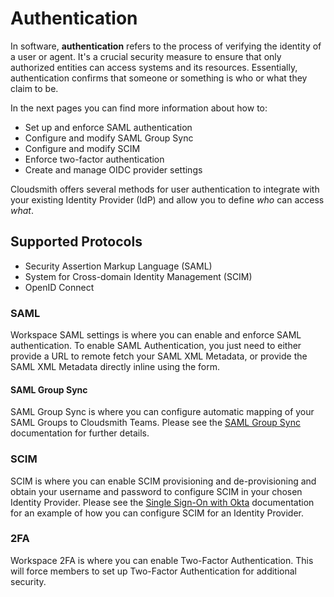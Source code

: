 

# Authentication

In software, **authentication** refers to the process of verifying the identity of a user or agent. It's a crucial security measure to ensure that only authorized entities can access systems and its resources. Essentially, authentication confirms that someone or something is who or what they claim to be.

In the next pages you can find more information about how to:

- Set up and enforce SAML authentication
- Configure and modify SAML Group Sync
- Configure and modify SCIM
- Enforce two-factor authentication
- Create and manage OIDC provider settings 

<BlockImage src={img_auth_settings} alt=""></BlockImage>

Cloudsmith offers several methods for user authentication to integrate with your existing Identity Provider (IdP) and allow you to define _who_ can access _what_.

## Supported Protocols

- Security Assertion Markup Language (SAML)
- System for Cross-domain Identity Management (SCIM) 
- OpenID Connect

### SAML

Workspace SAML settings is where you can enable and enforce SAML authentication. To enable SAML Authentication, you just need to either provide a URL to remote fetch your SAML XML Metadata, or provide the SAML XML Metadata directly inline using the form.

<BlockImage src={img_saml} alt=""></BlockImage>

#### SAML Group Sync

SAML Group Sync is where you can configure automatic mapping of your SAML Groups to Cloudsmith Teams. Please see the [SAML Group Sync](/authentication/single-sign-on#saml-group-sync)  documentation for further details.

<BlockImage src={img_saml_group_sync} alt=""></BlockImage>

### SCIM

SCIM is where you can enable SCIM provisioning and de-provisioning and obtain your username and password to configure SCIM in your chosen Identity Provider. Please see the [Single Sign-On with Okta](/authentication/single-sign-on-with-okta) documentation for an example of how you can configure SCIM for an Identity Provider.

<BlockImage src={img_scim} alt=""></BlockImage>

### 2FA

Workspace 2FA is where you can enable Two-Factor Authentication. This will force members to set up Two-Factor Authentication for additional security.
